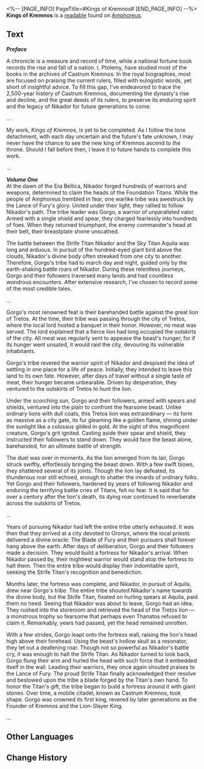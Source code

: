 <%-- [PAGE_INFO]
PageTitle=#Kings of Kremnos#
[END_PAGE_INFO] --%>
{{Readable Infobox
|id           = 463
|partIds      = 190774
|title        = 
|image        = Item Kings of Kremnos.png
|world        = Amphoreus
|parts        = 1
|author       = <!--to be added-->
|description  = Stories of past Kremnoan kings written by Ptolemy, Mydei's deceased comrade-in-arms. This particular book is about how Gorgo, the Kremnos Founder, killed a lion and built the city.
|part1        = Volume One
|source1      = {{cx|Source missing}}
|characters   = Aquila; Nikador; Oronyx; Thanatos
|factions     = 
}}
'''Kings of Kremnos''' is a [[readable]] found on [[Amphoreus]].
<!--
==Location==
{{Map Embed|<map name>|<marker id>}}
-->
==Text==
'''''Preface'''''

A chronicle is a measure and record of time, while a national fortune book records the rise and fall of a nation. I, Ptolemy, have studied most of the books in the archives of Castrum Kremnos. In the royal biographies, most are focused on praising the current rulers, filled with eulogistic words, yet short of insightful advice. To fill this gap, I've endeavored to trace the 2,500-year history of Castrum Kremnos, documenting the dynasty's rise and decline, and the great deeds of its rulers, to preserve its enduring spirit and the legacy of Nikador for future generations to come.

...

My work, ''Kings of Kremnos'', is yet to be completed. As I follow the lone detachment, with each day uncertain and the future's fate unknown, I may never have the chance to see the new king of Kremnos ascend to the throne. Should I fall before then, I leave it to future hands to complete this work.

...

'''''Volume One'''''<br />
At the dawn of the Era Bellica, Nikador forged hundreds of warriors and weapons, determined to claim the heads of the Foundation Titans. While the people of Amphoreus trembled in fear, one warlike tribe was awestruck by the Lance of Fury's glory. United under their light, they rallied to follow Nikador's path. The tribe leader was Gorgo, a warrior of unparalleled valor. Armed with a single shield and spear, they charged fearlessly into hundreds of foes. When they returned triumphant, the enemy commander's head at their belt, their breastplate shone unscathed.

The battle between the Strife Titan Nikador and the Sky Titan Aquila was long and arduous. In pursuit of the hundred-eyed giant bird above the clouds, Nikador's divine body often streaked from one city to another. Therefore, Gorgo's tribe had to march day and night, guided only by the earth-shaking battle roars of Nikador. During these relentless journeys, Gorgo and their followers traversed many lands and had countless wondrous encounters. After extensive research, I've chosen to record some of the most credible tales.

...

Gorgo's most renowned feat is their barehanded battle against the great lion of Tretos. At the time, their tribe was passing through the city of Tretos, where the local lord hosted a banquet in their honor. However, no meat was served. The lord explained that a fierce lion had long occupied the outskirts of the city. All meat was regularly sent to appease the beast's hunger, for if its hunger went unsated, it would raid the city, devouring its vulnerable inhabitants.

Gorgo's tribe revered the warrior spirit of Nikador and despised the idea of settling in one place for a life of peace. Initially, they intended to leave this land to its own fate. However, after days of travel without a single taste of meat, their hunger became unbearable. Driven by desperation, they ventured to the outskirts of Tretos to hunt the lion.

Under the scorching sun, Gorgo and their followers, armed with spears and shields, ventured into the plain to confront the fearsome beast. Unlike ordinary lions with dull coats, this Tretos lion was extraordinary &mdash; its form as massive as a city gate, its fur gleaming like a golden flame, shining under the sunlight like a colossus gilded in gold. At the sight of this magnificent creature, Gorgo's grit ignited. Casting aside their spear and shield, they instructed their followers to stand down. They would face the beast alone, barehanded, for an ultimate battle of strength.

The duel was over in moments. As the lion emerged from its lair, Gorgo struck swiftly, effortlessly bringing the beast down. With a few swift blows, they shattered several of its joints. Though the lion lay defeated, its thunderous roar still echoed, enough to shatter the innards of ordinary folks. Yet Gorgo and their followers, hardened by years of following Nikador and enduring the terrifying battle cries of Titans, felt no fear. It is said that for over a century after the lion's death, its dying roar continued to reverberate across the outskirts of Tretos.

...

Years of pursuing Nikador had left the entire tribe utterly exhausted. It was then that they arrived at a city devoted to Oronyx, where the local priests delivered a divine oracle: The Blade of Fury and their pursuers shall forever hang above the earth. After days of deliberation, Gorgo and their followers made a decision. They would build a fortress for Nikador's arrival. When Nikador passed by, their mightiest warrior would stand atop the fortress to halt them. Then the entire tribe would display their indomitable spirit, seeking the Strife Titan's recognition and benediction.

Months later, the fortress was complete, and Nikador, in pursuit of Aquila, drew near Gorgo's tribe. The entire tribe shouted Nikador's name towards the divine body, but the Strife Titan, fixated on hurling spears at Aquila, paid them no heed. Seeing that Nikador was about to leave, Gorgo had an idea. They rushed into the storeroom and retrieved the head of the Tretos lion &mdash; a monstrous trophy so fearsome that perhaps even Thanatos refused to claim it. Remarkably, years had passed, yet the head remained unrotten.

With a few strides, Gorgo leapt onto the fortress wall, raising the lion's head high above their forehead. Using the beast's hollow skull as a resonator, they let out a deafening roar. Though not so powerful as Nikador's battle cry, it was enough to halt the Strife Titan. As Nikador turned to look back, Gorgo flung their arm and hurled the head with such force that it embedded itself in the wall. Leading their warriors, they once again shouted praises to the Lance of Fury. The proud Strife Titan finally acknowledged their resolve and bestowed upon the tribe a blade forged by the Titan's own hand. To honor the Titan's gift, the tribe began to build a fortress around it with giant stones. Over time, a mobile citadel, known as Castrum Kremnos, took shape. Gorgo was crowned its first king, revered by later generations as the Founder of Kremnos and the Lion-Slayer King.

...

<!--
==Trivia==
* 
-->
==Other Languages==
{{Other Languages
|en   = Kings of Kremnos
|zhs  = 悬锋诸王通鉴
|zht  = 懸鋒諸王通鑑
|ja   = クレムノス歴代王通鑑
|ko   = 크렘노스의 왕들
|es   = Historia de los reyes de Kremnos
|fr   = Rois d'Acrokopis
|ru   = Цари Кремноса
|th   = ส่องสะท้อนราชาแห่ง Kremnos
|vi   = Thông Giám Các Vị Vua Của Kremnos
|de   = Chronik der Könige von Kremnos
|id   = Wawasan Raja-Raja Kremnos
|pt   = Reis de Kremnos
}}

==Change History==
{{Change History|3.0}}